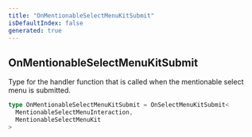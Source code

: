 ```yaml
---
title: "OnMentionableSelectMenuKitSubmit"
isDefaultIndex: false
generated: true
---
```



<!-- This file was generated from the CommandKit source. Do not modify. Instead, re-run the "docgen" script -->


## OnMentionableSelectMenuKitSubmit

<GenerationInfo sourceFile="packages/commandkit/src/components/v1/select-menu/MentionableSelectMenuKit.ts" sourceLine="23" packageName="commandkit" />

Type for the handler function that is called when the mentionable select menu is submitted.

```ts title="Signature"
type OnMentionableSelectMenuKitSubmit = OnSelectMenuKitSubmit<
  MentionableSelectMenuInteraction,
  MentionableSelectMenuKit
>
```
